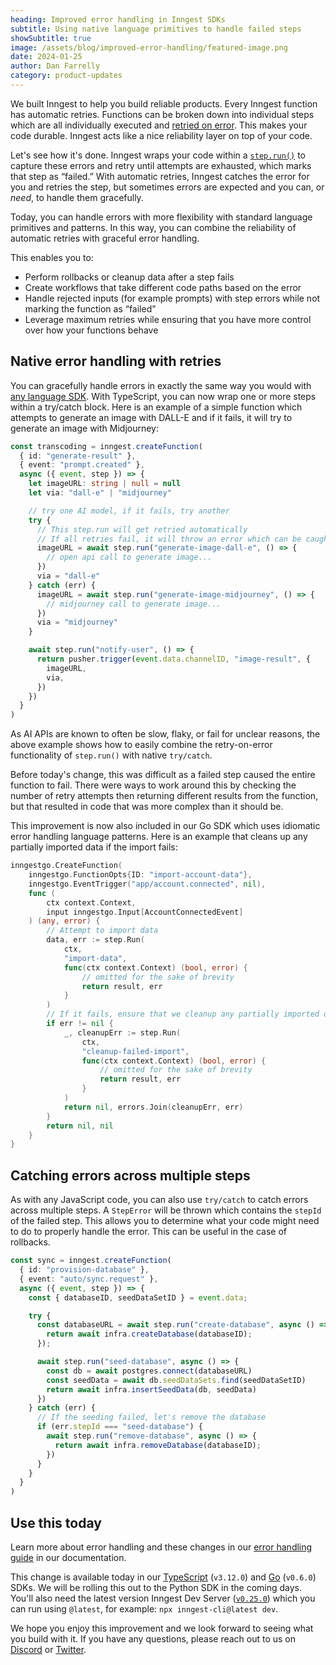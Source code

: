 ```yaml
---
heading: Improved error handling in Inngest SDKs
subtitle: Using native language primitives to handle failed steps
showSubtitle: true
image: /assets/blog/improved-error-handling/featured-image.png
date: 2024-01-25
author: Dan Farrelly
category: product-updates
---
```


We built Inngest to help you build reliable products. Every Inngest function has automatic retries. Functions can be broken down into individual steps which are all individually executed and [retried on error](/docs/functions/retries). This makes your code durable. Inngest acts like a nice reliability layer on top of your code.

Let's see how it's done. Inngest wraps your code within a [`step.run()`](/docs/reference/functions/step-run) to capture these errors and retry until attempts are exhausted, which marks that step as “failed.” With automatic retries, Inngest catches the error for you and retries the step, but sometimes errors are expected and you can, or _need_, to handle them gracefully.

Today, you can handle errors with more flexibility with standard language primitives and patterns. In this way, you can combine the reliability of automatic retries with graceful error handling.

This enables you to:

* Perform rollbacks or cleanup data after a step fails
* Create workflows that take different code paths based on the error
* Handle rejected inputs (for example prompts) with step errors while not marking the function as “failed”
* Leverage maximum retries while ensuring that you have more control over how your functions behave

## Native error handling with retries

You can gracefully handle errors in exactly the same way you would with [any language SDK](/blog/cross-language-support-with-new-sdks). With TypeScript, you can now wrap one or more steps within a try/catch block. Here is an example of a simple function which attempts to generate an image with DALL-E and if it fails, it will try to generate an image with Midjourney:


```typescript
const transcoding = inngest.createFunction(
  { id: "generate-result" },
  { event: "prompt.created" },
  async ({ event, step }) => {
    let imageURL: string | null = null
    let via: "dall-e" | "midjourney"

    // try one AI model, if it fails, try another
    try {
      // This step.run will get retried automatically
      // If all retries fail, it will throw an error which can be caught
      imageURL = await step.run("generate-image-dall-e", () => {
        // open api call to generate image...
      })
      via = "dall-e"
    } catch (err) {
      imageURL = await step.run("generate-image-midjourney", () => {
        // midjourney call to generate image...
      })
      via = "midjourney"
    }

    await step.run("notify-user", () => {
      return pusher.trigger(event.data.channelID, "image-result", {
        imageURL,
        via,
      })
    })
  }
)
```


As AI APIs are known to often be slow, flaky, or fail for unclear reasons, the above example shows how to easily combine the retry-on-error functionality of `step.run()` with native `try/catch`.

Before today's change, this was difficult as a failed step caused the entire function to fail. There were ways to work around this by checking the number of retry attempts then returning different results from the function, but that resulted in code that was more complex than it should be.

This improvement is now also included in our Go SDK which uses idiomatic error handling language patterns. Here is an example that cleans up any partially imported data if the import fails:

```go
inngestgo.CreateFunction(
	inngestgo.FunctionOpts{ID: "import-account-data"},
	inngestgo.EventTrigger("app/account.connected", nil),
	func (
		ctx context.Context,
		input inngestgo.Input[AccountConnectedEvent]
	) (any, error) {
		// Attempt to import data
		data, err := step.Run(
			ctx,
			"import-data",
			func(ctx context.Context) (bool, error) {
				// omitted for the sake of brevity
				return result, err
			}
		)
		// If it fails, ensure that we cleanup any partially imported data
		if err != nil {
			_, cleanupErr := step.Run(
				ctx,
				"cleanup-failed-import",
				func(ctx context.Context) (bool, error) {
					// omitted for the sake of brevity
					return result, err
				}
			)
			return nil, errors.Join(cleanupErr, err)
		}
		return nil, nil
	}
}
```

## Catching errors across multiple steps

As with any JavaScript code, you can also use `try/catch` to catch errors across multiple steps. A `StepError` will be thrown which contains the `stepId` of the failed step. This allows you to determine what your code might need to do to properly handle the error. This can be useful in the case of rollbacks.

```typescript
const sync = inngest.createFunction(
  { id: "provision-database" },
  { event: "auto/sync.request" },
  async ({ event, step }) => {
    const { databaseID, seedDataSetID } = event.data;

    try {
      const databaseURL = await step.run("create-database", async () => {
        return await infra.createDatabase(databaseID);
      });

      await step.run("seed-database", async () => {
        const db = await postgres.connect(databaseURL)
        const seedData = await db.seedDataSets.find(seedDataSetID)
        return await infra.insertSeedData(db, seedData)
      })
    } catch (err) {
      // If the seeding failed, let's remove the database
      if (err.stepId === "seed-database") {
        await step.run("remove-database", async () => {
          return await infra.removeDatabase(databaseID);
        })
      }
    }
  }
)

```

## Use this today

Learn more about error handling and these changes in our [error handling guide](/docs/guides/error-handling) in our documentation.

This change is available today in our [TypeScript](/docs/reference/typescript) (`v3.12.0`) and [Go](https://pkg.go.dev/github.com/inngest/inngestgo) (`v0.6.0`) SDKs. We will be rolling this out to the Python SDK in the coming days. You'll also need the latest version Inngest Dev Server ([`v0.25.0`](https://github.com/inngest/inngest)) which you can run using `@latest`, for example: `npx inngest-cli@latest dev`.

We hope you enjoy this improvement and we look forward to seeing what you build with it. If you have any questions, please reach out to us on [Discord](/discord) or [Twitter](https://twitter.com/inngest).